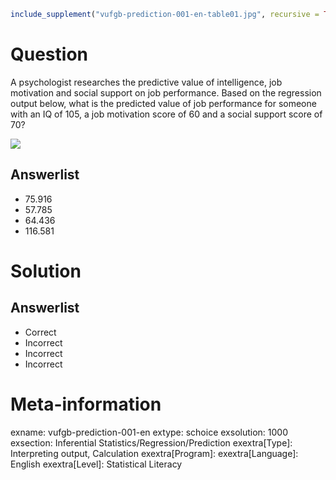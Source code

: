 ```{r, echo = FALSE, results = "hide"}
include_supplement("vufgb-prediction-001-en-table01.jpg", recursive = TRUE)
```

Question
========

A psychologist researches the predictive value of intelligence, job motivation and social support on job performance. Based on the regression output below, what is the predicted value of job performance for someone with an IQ of 105, a job motivation score of 60 and a social support score of 70?

![](vufgb-prediction-001-en-table01.jpg)
  
Answerlist
----------
* 75.916
* 57.785   
* 64.436    
* 116.581 

Solution
========

Answerlist
----------
* Correct
* Incorrect
* Incorrect
* Incorrect

Meta-information
================
exname: vufgb-prediction-001-en
extype: schoice
exsolution: 1000
exsection: Inferential Statistics/Regression/Prediction
exextra[Type]: Interpreting output, Calculation
exextra[Program]: 
exextra[Language]: English
exextra[Level]: Statistical Literacy